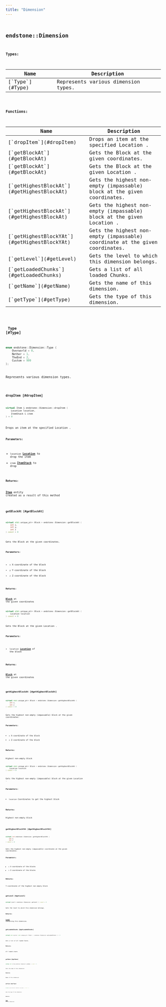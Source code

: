 ```yaml
---
title: "Dimension"
---
```


## <code className="doc-symbol doc-symbol-class"/> endstone::Dimension







**Types:**

<table>
<thead>
   <tr>
      <th>Name</th>
      <th>Description</th>
   </tr>
</thead>
<tbody>
<tr key="classendstone_1_1_dimension_1a5dbe2e9365112e8c0f883978fae1356b">
    <td>[`Type`](#Type)</td>
    <td>Represents various dimension types.</td>
</tr>
</tbody>
</table>









**Functions:**

<table>
<thead>
   <tr>
      <th>Name</th>
      <th>Description</th>
   </tr>
</thead>
<tbody>
<tr key="classendstone_1_1_dimension_1a2e5a4db170608345dac498ffd627ef6c">
    <td>[`dropItem`](#dropItem)</td>
    <td>Drops an item at the specified Location .</td>
</tr>
<tr key="classendstone_1_1_dimension_1a3dee0a686f00cf7c2c861a798ccf2346">
    <td>[`getBlockAt`](#getBlockAt)</td>
    <td>Gets the Block at the given coordinates.</td>
</tr>
<tr key="classendstone_1_1_dimension_1afd372293472494681775452163da7aed">
    <td>[`getBlockAt`](#getBlockAt)</td>
    <td>Gets the Block at the given Location .</td>
</tr>
<tr key="classendstone_1_1_dimension_1a59ce26e75b00ffc1b6a3dff6ab35331c">
    <td>[`getHighestBlockAt`](#getHighestBlockAt)</td>
    <td>Gets the highest non-empty (impassable) block at the given coordinates.</td>
</tr>
<tr key="classendstone_1_1_dimension_1aaf801dc0b5f2d696178b5770d7466d79">
    <td>[`getHighestBlockAt`](#getHighestBlockAt)</td>
    <td>Gets the highest non-empty (impassable) block at the given Location .</td>
</tr>
<tr key="classendstone_1_1_dimension_1a444efcebbf833e779384449f781a10c6">
    <td>[`getHighestBlockYAt`](#getHighestBlockYAt)</td>
    <td>Gets the highest non-empty (impassable) coordinate at the given coordinates.</td>
</tr>
<tr key="classendstone_1_1_dimension_1a541fd7f166a3d746dde92b57e4843f6a">
    <td>[`getLevel`](#getLevel)</td>
    <td>Gets the level to which this dimension belongs.</td>
</tr>
<tr key="classendstone_1_1_dimension_1a065a2b1242a809b89dd1502b2ad828b6">
    <td>[`getLoadedChunks`](#getLoadedChunks)</td>
    <td>Gets a list of all loaded Chunks.</td>
</tr>
<tr key="classendstone_1_1_dimension_1a3cd59f6145706ead47d173255a10a39d">
    <td>[`getName`](#getName)</td>
    <td>Gets the name of this dimension.</td>
</tr>
<tr key="classendstone_1_1_dimension_1a9d9baf77525291924f80c682cc3d012c">
    <td>[`getType`](#getType)</td>
    <td>Gets the type of this dimension.</td>
</tr>
</tbody>
</table>

### <code className="doc-symbol doc-symbol-enum"/> Type [#Type]

```cpp
enum endstone::Dimension::Type {
    Overworld = 0,
    Nether = 1,
    TheEnd = 2,
    Custom = 999
};
```

Represents various dimension types.

### <code className="doc-symbol doc-symbol-function"/> dropItem [#dropItem]

```cpp
virtual Item & endstone::Dimension::dropItem (
    Location location,
    ItemStack & item
) = 0
```

Drops an item at the specified Location .





**Parameters:**


* `location` [**Location**](classendstone_1_1_location.md) to drop the item 
* `item` [**ItemStack**](classendstone_1_1_item_stack.md) to drop



**Returns:**

[**Item**](classendstone_1_1_item.md) entity created as a result of this method 





        
### <code className="doc-symbol doc-symbol-function"/> getBlockAt [#getBlockAt]



```cpp
virtual std::unique_ptr< Block > endstone::Dimension::getBlockAt (
    int x,
    int y,
    int z
) const = 0
```

Gets the Block at the given coordinates.





**Parameters:**


* `x` X-coordinate of the block 
* `y` Y-coordinate of the block 
* `z` Z-coordinate of the block 



**Returns:**

[**Block**](classendstone_1_1_block.md) at the given coordinates 





        

```cpp
virtual std::unique_ptr< Block > endstone::Dimension::getBlockAt (
    Location location
) const = 0
```

Gets the Block at the given Location .





**Parameters:**


* `location` [**Location**](classendstone_1_1_location.md) of the block 



**Returns:**

[**Block**](classendstone_1_1_block.md) at the given coordinates 





        
### <code className="doc-symbol doc-symbol-function"/> getHighestBlockAt [#getHighestBlockAt]



```cpp
virtual std::unique_ptr< Block > endstone::Dimension::getHighestBlockAt (
    int x,
    int z
) const = 0
```

Gets the highest non-empty (impassable) block at the given coordinates.





**Parameters:**


* `x` X-coordinate of the block 
* `z` Z-coordinate of the block 



**Returns:**

Highest non-empty block 





        

```cpp
virtual std::unique_ptr< Block > endstone::Dimension::getHighestBlockAt (
    Location location
) const = 0
```

Gets the highest non-empty (impassable) block at the given Location .





**Parameters:**


* `location` Coordinates to get the highest block 



**Returns:**

Highest non-empty block 





        
### <code className="doc-symbol doc-symbol-function"/> getHighestBlockYAt [#getHighestBlockYAt]

```cpp
virtual int endstone::Dimension::getHighestBlockYAt (
    int x,
    int z
) const = 0
```

Gets the highest non-empty (impassable) coordinate at the given coordinates.





**Parameters:**


* `x` X-coordinate of the blocks 
* `z` Z-coordinate of the blocks 



**Returns:**

Y-coordinate of the highest non-empty block 





        
### <code className="doc-symbol doc-symbol-function"/> getLevel [#getLevel]

```cpp
virtual Level & endstone::Dimension::getLevel () const = 0
```

Gets the level to which this dimension belongs.





**Returns:**

[**Level**](classendstone_1_1_level.md) containing this dimension. 





        
### <code className="doc-symbol doc-symbol-function"/> getLoadedChunks [#getLoadedChunks]

```cpp
virtual std::vector< std::unique_ptr< Chunk > > endstone::Dimension::getLoadedChunks () = 0
```

Gets a list of all loaded Chunks.





**Returns:**

All loaded chunks 





        
### <code className="doc-symbol doc-symbol-function"/> getName [#getName]

```cpp
virtual std::string endstone::Dimension::getName () const = 0
```

Gets the name of this dimension.





**Returns:**

Name of this dimension 





        
### <code className="doc-symbol doc-symbol-function"/> getType [#getType]

```cpp
virtual Type endstone::Dimension::getType () const = 0
```

Gets the type of this dimension.





**Returns:**

[**Type**](classendstone_1_1_dimension.md#enum-type) of this dimension 





        